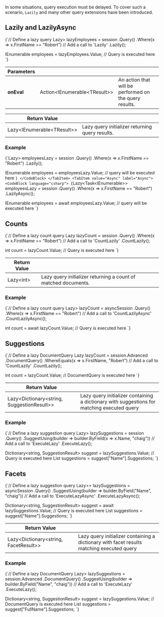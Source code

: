 
In some situations, query execution must be delayed. To cover such a scenario, `Lazily` and many other query extensions have been introduced.

## Lazily and LazilyAsync

<TabItem value="lazy_1" label="lazy_1">
<CodeBlock language="csharp">
{`// Define a lazy query
Lazy<IEnumerable<Employee>> lazyEmployees = session
    .Query<Employee>()
    .Where(x => x.FirstName == "Robert")
     // Add a call to 'Lazily'
    .Lazily();

IEnumerable<Employee> employees = lazyEmployees.Value; // Query is executed here
`}
</CodeBlock>
</TabItem>

| Parameters | | |
| ------------- | ------------- | ----- |
| **onEval** | Action&lt;IEnumerable&lt;TResult&gt;&gt; | An action that will be performed on the query results. |

| Return Value | |
| ------------- | ----- |
| Lazy&lt;IEnumerable&lt;TResult&gt;&gt; | Lazy query initializer returning query results. |

### Example

<Tabs groupId='languageSyntax'>
<TabItem value="Sync" label="Sync">
<CodeBlock language="csharp">
{`Lazy<IEnumerable<Employee>> employeesLazy = session
    .Query<Employee>()
    .Where(x => x.FirstName == "Robert")
    .Lazily();

IEnumerable<Employee> employees = employeesLazy.Value; // query will be executed here
`}
</CodeBlock>
</TabItem>
<TabItem value="Async" label="Async">
<CodeBlock language="csharp">
{`Lazy<Task<IEnumerable<Employee>>> employeesLazy = session
    .Query<Employee>()
    .Where(x => x.FirstName == "Robert")
    .LazilyAsync();

IEnumerable<Employee> employees = await employeesLazy.Value; // query will be executed here
`}
</CodeBlock>
</TabItem>
</Tabs>



## Counts

<TabItem value="lazy_4" label="lazy_4">
<CodeBlock language="csharp">
{`// Define a lazy count query
Lazy<int> lazyCount = session
    .Query<Employee>()
    .Where(x => x.FirstName == "Robert")
     // Add a call to 'CountLazily'
    .CountLazily();

int count = lazyCount.Value; // Query is executed here
`}
</CodeBlock>
</TabItem>

| Return Value | |
| ------------- | ----- |
| Lazy&lt;int&gt; | Lazy query initializer returning a count of matched documents. |

### Example

<TabItem value="lazy_5" label="lazy_5">
<CodeBlock language="csharp">
{`// Define a lazy count query
Lazy<Task<int>> lazyCount = asyncSession
    .Query<Employee>()
    .Where(x => x.FirstName == "Robert")
     // Add a call to 'CountLazilyAsync'
    .CountLazilyAsync();

int count = await lazyCount.Value; // Query is executed here
`}
</CodeBlock>
</TabItem>



## Suggestions

<TabItem value="lazy_6" label="lazy_6">
<CodeBlock language="csharp">
{`// Define a lazy DocumentQuery
Lazy<int> lazyCount = session.Advanced
    .DocumentQuery<Employee>()
    .WhereEquals(x => x.FirstName, "Robert")
     // Add a call to 'CountLazily'
    .CountLazily();

int count = lazyCount.Value; // DocumentQuery is executed here
`}
</CodeBlock>
</TabItem>

| Return Value | |
| ------------- | ----- |
| Lazy&lt;Dictionary&lt;string, SuggestionResult&gt;&gt; | Lazy query initializer containing a dictionary with suggestions for matching executed query |

### Example

<TabItem value="lazy_7" label="lazy_7">
<CodeBlock language="csharp">
{`// Define a lazy suggestion query
Lazy<Dictionary<string, SuggestionResult>> lazySuggestions = session
    .Query<Product>()
    .SuggestUsing(builder => builder.ByField(x => x.Name, "chaig"))
     // Add a call to 'ExecuteLazy'
    .ExecuteLazy();

Dictionary<string, SuggestionResult> suggest = lazySuggestions.Value; // Query is executed here
List<string> suggestions = suggest["Name"].Suggestions;
`}
</CodeBlock>
</TabItem>



## Facets

<TabItem value="lazy_8" label="lazy_8">
<CodeBlock language="csharp">
{`// Define a lazy suggestion query
Lazy<Task<Dictionary<string, SuggestionResult>>> lazySuggestions = asyncSession
    .Query<Employee>()
    .SuggestUsing(builder => builder.ByField("Name", "chaig"))
     // Add a call to 'ExecuteLazyAsync'
    .ExecuteLazyAsync();

Dictionary<string, SuggestionResult> suggest = await lazySuggestions.Value; // Query is executed here
List<string> suggestions = suggest["Name"].Suggestions;
`}
</CodeBlock>
</TabItem>

| Return Value | |
| ------------- | ----- |
| Lazy&lt;Dictionary&lt;string, FacetResult&gt;&gt; | Lazy query initializer containing a dictionary with facet results matching executed query |

### Example

<TabItem value="lazy_9" label="lazy_9">
<CodeBlock language="csharp">
{`// Define a lazy DocumentQuery
Lazy<Dictionary<string, SuggestionResult>> lazySuggestions = session.Advanced
    .DocumentQuery<Employee>()
    .SuggestUsing(builder => builder.ByField("Name", "chaig"))
     // Add a call to 'ExecuteLazy'
    .ExecuteLazy();

Dictionary<string, SuggestionResult> suggest = lazySuggestions.Value; // DocumentQuery is executed here
List<string> suggestions = suggest["FullName"].Suggestions;
`}
</CodeBlock>
</TabItem>




